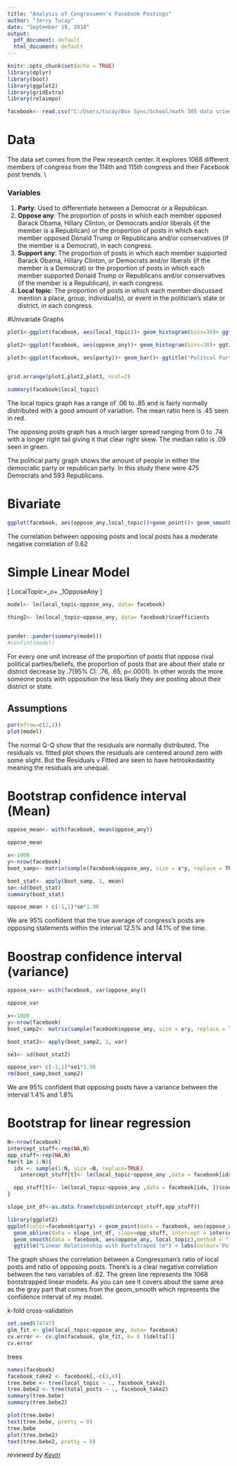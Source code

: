 ```yaml
---
title: "Analysis of Congressmen's Facebook Postings"
author: "Jerry Tucay"
date: "September 19, 2018"
output:
  pdf_document: default
  html_document: default
---
```


```r
knitr::opts_chunk$set(echo = TRUE)
library(dplyr)
library(boot)
library(ggplot2)
library(gridExtra)
library(relaimpo)

facebook<- read.csv("C:/Users/tucay/Box Sync/School/math 385 data science/Congressional-Rhetoric-on-Facebook-2015-2017-Estimated-Support-Opposition-and-Local-Topics/facebook_poli.csv")

```

# Data 

The data set comes from the Pew research center. It explores 1068 different members of congress from the 114th and 115th congress and their Facebook post trends.
\\

### Variables

1.	$\textbf{Party}$: Used to differentiate between a Democrat or a Republican.
2.	$\textbf{Oppose any}$: The proportion of posts in which each member opposed Barack Obama, Hillary Clinton, or Democrats and/or liberals (if the member is a Republican) or the proportion of posts in which each member opposed Donald Trump or Republicans and/or conservatives (if the member is a Democrat), in each congress.
3.	$\textbf{Support any}$: The proportion of posts in which each member supported Barack Obama, Hillary Clinton, or Democrats and/or liberals (if the member is a Democrat) or the proportion of posts in which each member supported Donald Trump or Republicans and/or conservatives (if the member is a Republican), in each congress.
4.	$\textbf{Local topic}$: The proportion of posts in which each member discussed mention a place, group, individual(s), or event in the politician's state or district, in each congress.

#Univariate Graphs


```r

plot1<-ggplot(facebook, aes(local_topic))+ geom_histogram(bins=30)+ ggtitle("Local Topic")+ geom_vline(xintercept = mean(facebook$local_topic), color="red")+ geom_vline( xintercept=median(facebook$local_topic), color="green")

plot2<-ggplot(facebook, aes(oppose_any))+ geom_histogram(bins=30)+ ggtitle("Opposing posts")+ geom_vline(xintercept = mean(facebook$oppose_any), color="red")+ geom_vline( xintercept=median(facebook$oppose_any), color="green")

plot3<-ggplot(facebook, aes(party))+ geom_bar()+ ggtitle("Politcal Party")


grid.arrange(plot1,plot2,plot3, ncol=2)

summary(facebook$local_topic)
```

The local topics graph has a range of .06 to .85 and is fairly normally distributed with a good amount of variation. The mean ratio here is .45 seen in red. 

The opposing posts graph has a much larger spread ranging from 0 to .74 with a longer right tail giving it that clear right skew. The median ratio is .09 seen in green.

The political party graph shows the amount of people in either the democratic party or republican party. In this study there were 475 Democrats and 593 Republicans.

# Bivariate

```r
ggplot(facebook, aes(oppose_any,local_topic))+geom_point()+ geom_smooth(method = "lm")+ggtitle("Linear Relationship")
```

The correlation between opposing posts and local posts has a moderate negative correlation of 0.62



# Simple Linear Model

\[
  LocalTopic=\beta_o+ \beta_1OpposeAny 
\]


```r
model<- lm(local_topic~oppose_any, data= facebook)

thing2<- lm(local_topic~oppose_any, data= facebook)$coefficients


pander::pander(summary(model))
#confint(model)

```

For every one unit increase of the proportion of posts that oppose rival political parties/beliefs, the proportion of posts that are about their state or district decrease by .7(95% CI: .76, .65, p<.0001).
In other words the more someone posts with opposition the less likely they are posting about their district or state.

\pagebreak

## Assumptions

```r
par(mfrow=c(2,2))
plot(model)
```

The normal Q-Q show that the residuals are normally distributed. The residuals vs. fitted plot shows the residuals are centered around zero with some slight. But the Residuals v Fitted are seen to have hetroskedastity meaning the residuals are unequal.

# Bootstrap confidence interval (Mean)
```r
oppose_mean<- with(facebook, mean(oppose_any))

oppose_mean

x<-1000
y<-nrow(facebook)
boot_samp<- matrix(sample(facebook$oppose_any, size = x*y, replace = TRUE),x,y)

boot_stat<- apply(boot_samp, 1, mean)
se<-sd(boot_stat)
summary(boot_stat)

oppose_mean + c(-1,1)*se*1.96

```
We are 95% confident that the true average of congress's posts are opposing statements within the interval 12.5% and 14.1% of the time.

# Boostrap confidence interval (variance)

```r
oppose_var<- with(facebook, var(oppose_any))

oppose_var

x<-1000
y<-nrow(facebook)
boot_samp2<- matrix(sample(facebook$oppose_any, size = x*y, replace = TRUE),x,y)

boot_stat2<- apply(boot_samp2, 1, var)

se1<- sd(boot_stat2)

oppose_var+ c(-1,1)*se1*1.96
rm(boot_samp,boot_samp2)
```

We are 95% confident that opposing posts have a variance between the interval 1.4% and 1.8%

\pagebreak

# Bootstrap for linear regression


```r
N<-nrow(facebook)
intercept_stuff<-rep(NA,N)
opp_stuff<-rep(NA,N)
for(t in 1:N){
  idx <- sample(1:N, size =N, replace=TRUE)
    intercept_stuff[t]<- lm(local_topic~oppose_any ,data = facebook[idx, ])$coefficient[1] 

  opp_stuff[t]<- lm(local_topic~oppose_any ,data = facebook[idx, ])$coefficient[2] 
}

slope_int_df<-as.data.frame(cbind(intercept_stuff,opp_stuff))

```


```r
library(ggplot2)
ggplot(color=facebook$party) + geom_point(data = facebook, aes(oppose_any, local_topic, colour=facebook$party) ) +
  geom_abline(data = slope_int_df, slope=opp_stuff, intercept = intercept_stuff, color="green3", alpha=.019) +
  geom_smooth(data = facebook, aes(oppose_any, local_topic),method = "lm")+ xlim(0,.8)+ ylim(0,.9) +
  ggtitle("Linear Relationship with Bootstraped lm") + labs(colour='Politcal Party', x= 'Ratio of opposing posts', y='Ratio of local topics' )
```
The graph shows the correlation between a Congressman's ratio of local posts and ratio of opposing posts. There's is a clear negative correlation between the two variables of .62. The green line represents the 1068 bootstrapped linear models. As you can see it covers about the same area as the gray part that comes from the geom_smooth which represents the confidence interval of my model. 

k-fold cross-validation
```r
set.seed(74747)
glm_fit <- glm(local_topic~oppose_any, data= facebook)
cv.error <- cv.glm(facebook, glm_fit, K= 6 )$delta[1]
cv.error
```

trees
```r
names(facebook)
facebook_take2 <- facebook[,-c(3,4)]
tree.bebe <- tree(local_topic ~ ., facebook_take2)
tree.bebe2 <- tree(total_posts ~ ., facebook_take2)
summary(tree.bebe)
summary(tree.bebe2)
```


```r
plot(tree.bebe)
text(tree.bebe, pretty = 0)
tree.bebe
plot(tree.bebe2)
text(tree.bebe2, pretty = 0)
```

*reviewed by [Kevin](https://github.com/kbuffardi)*